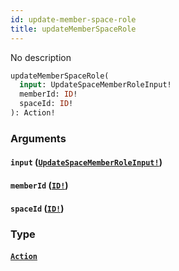 ```yaml
---
id: update-member-space-role
title: updateMemberSpaceRole
---
```


No description

```graphql
updateMemberSpaceRole(
  input: UpdateSpaceMemberRoleInput!
  memberId: ID!
  spaceId: ID!
): Action!

```

### Arguments

#### `input` ([`UpdateSpaceMemberRoleInput!`](/graphql/inputs/update-space-member-role-input))

#### `memberId` ([`ID!`](/graphql/scalars/id))

#### `spaceId` ([`ID!`](/graphql/scalars/id))

### Type

#### [`Action`](/graphql/objects/action)
